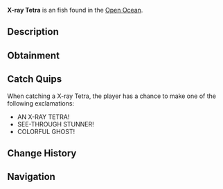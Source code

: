 {{FishInfobox
|image          = X-ray Tetra.png
|rarity         = Exotic
|sea            = Second Sea
|location       = [[Open Ocean]]
|sublocation    = 
|sources        = Fishing Rod
|radar_location = 
|prog_speed     = -78
|xp             = 2375
|weather        = Windy
|time           = Day
|season         = Summer
|bait           = Sapphire Krill
|base_weight    = 750
|base_value     = 4750
|weight_range   = 450
|base_chance    = 2
|base_resil     = 12
}}
'''X-ray Tetra''' is an {{Rarity|Exotic}} fish found in the [[Open Ocean]].

== Description ==
{{Description|A transparent fish with a colorful hue inside, light blue fins, and vibrant eyes.|Bestiary Entry}}

== Obtainment ==
{{Description|It glows where the winds whip the waves.|Bestiary Hint}}
{{Fish Availability|
Open Ocean
Open Ocean/Sea Leviathan
|top_rods      = 
Free Spirit Rod\10906.18\84561;
Egg Rod\9665.93\82712.42;
Verdant Shear Rod\9336.71\88738.8;
Blazebringer Rod\9061.16\78367.1;
Great Dreamer Rod\8952.27\76758.17;
Resourceful Rod\7821.99\66166.78;
Frog Rod\6575.14\62565.7;
Fortune Rod\5614.16\53421.48;
Trident Rod\7093.36\60983.22;
Seraphic Rod\6757.4\57823.86;
Ethereal Prism Rod\6598.56\56415.78;
Challenger's Rod\6390.89\54231.22;
No-Life Rod\6306.49\53456.28;
Rod Of The Forgotten Fang\5971.5\51047.24;
Rod Of The Exalted One\5774.32\49606.68;
Rod Of The Depths\5508.83\46946.69;
Depthseeker Rod\5496.2\45806.03;
Avalanche Rod\5257.94\43716.4;
Volcanic Rod\5250.89\44358.79;
Zeus Rod\5133.51\43367.22;
Steady Rod\5004.38\38492
|recommended   = Free Spirit Rod
}}

== Catch Quips ==
When catching a X-ray Tetra, the player has a chance to make one of the following exclamations:
* AN X-RAY TETRA!
* SEE-THROUGH STUNNER!
* COLORFUL GHOST!

== Change History ==
{{Change History|{{subst:Current Version}}}}

== Navigation ==
{{Fish Navbox|Open Ocean}}